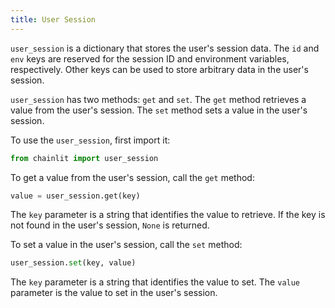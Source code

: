 ```yaml
---
title: User Session
---
```


`user_session` is a dictionary that stores the user's session data. The `id` and `env` keys are reserved for the session ID and environment variables, respectively. Other keys can be used to store arbitrary data in the user's session.

`user_session` has two methods: `get` and `set`. The `get` method retrieves a value from the user's session. The `set` method sets a value in the user's session.

To use the `user_session`, first import it:

```python Code Example
from chainlit import user_session
```

To get a value from the user's session, call the `get` method:

```python Code Example
value = user_session.get(key)
```

The `key` parameter is a string that identifies the value to retrieve. If the key is not found in the user's session, `None` is returned.

To set a value in the user's session, call the `set` method:

```python Code Example
user_session.set(key, value)
```

The `key` parameter is a string that identifies the value to set. The `value` parameter is the value to set in the user's session.
